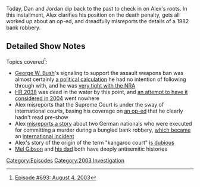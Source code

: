 {{DEFAULTSORT:
    #_EPISODE_0693:August 4, 2003
}}{{Episode
    | title           = August 4, 2003
    | caption         = Listen to this episode on [https://knowledgefight.libsyn.com/693-august-4-2003 Libsyn] [https://open.spotify.com/episode/3UyTdDviav4rq2lr3GIK6A Spotify], Read the [[Transcript/693: August 4, 2003|Unofficial Transcript]]
    | episodeNumber   = 693
    | length          = 01:17:57
    | airDate         = June 20, 2022
    | coverageDate    = August 4, 2003
    | episodeType     = [[:Category:2003 Investigation|2003 Investigation]]
    | previousEpisode = [[Alex's Breaky Minisode]]
    | nextEpisode     = [[694: The Case of the Missing Propagandist]]
}}

{{Stub}}

Today, Dan and Jordan dip back to the past to check in on Alex's roots.  In this installment, Alex clarifies his position on the death penalty, gets all worked up about an op-ed, and dreadfully misreports the details of a 1982 bank robbery.

==Detailed Show Notes==

Topics covered<ref>[https://knowledgefight.com/research/2022/6/19/episode-693-august-4-2003 Episode #693: August 4, 2003]</ref>:

*[[George W Bush|George W. Bush]]'s signaling to support the assault weapons ban was almost certainly [https://www.nytimes.com/2003/05/08/us/irking-nra-bush-supports-the-ban-on-assault-weapons.html a political calculation] he had no intention of following through with, and he was [https://www.nytimes.com/2000/09/12/us/the-2000-campaign-the-endorsements-to-help-bush-nra-withholds-backing.html very tight with the NRA]
*[https://www.congress.gov/bill/108th-congress/house-bill/2038/actions HR 2038] was dead in the water by this point, and [https://www.congress.gov/bill/108th-congress/house-resolution/769/text an attempt to have it considered in 2004] went nowhere
*Alex misreports that the Supreme Court is under the sway of international courts, basing his coverage on [https://www.washingtonpost.com/archive/politics/2003/08/04/thinking-outside-the-us/c135a249-01e4-44c5-bc3c-67aeecaa9890/ an op-ed] that he clearly hadn't read pre-show
*Alex [https://www.abc15.com/news/crime/death-row-diary-the-arizona-executions-of-the-lagrand-brothers-causes-international-stir misreports a story] about two German nationals who were executed for committing a murder during a bungled bank robbery, [https://www.nytimes.com/1999/03/05/us/us-execution-of-german-stirs-anger.html which became] an [https://www.icj-cij.org/en/case/104 international incident]
*Alex's story of the origin of the term "kangaroo court" [https://www.wordorigins.org/big-list-entries/kangaroo-court is dubious]
*[https://forward.com/culture/449521/mel-gibson-anti-semitism-timeline-winona-ryder/ Mel Gibson] and [https://web.archive.org/web/20100212095132/http://moviecitynews.com/notepad/2004/040303_npd.html his dad] both have deeply antisemitic histories

[[Category:Episodes]]
[[Category:2003 Investigation]]
